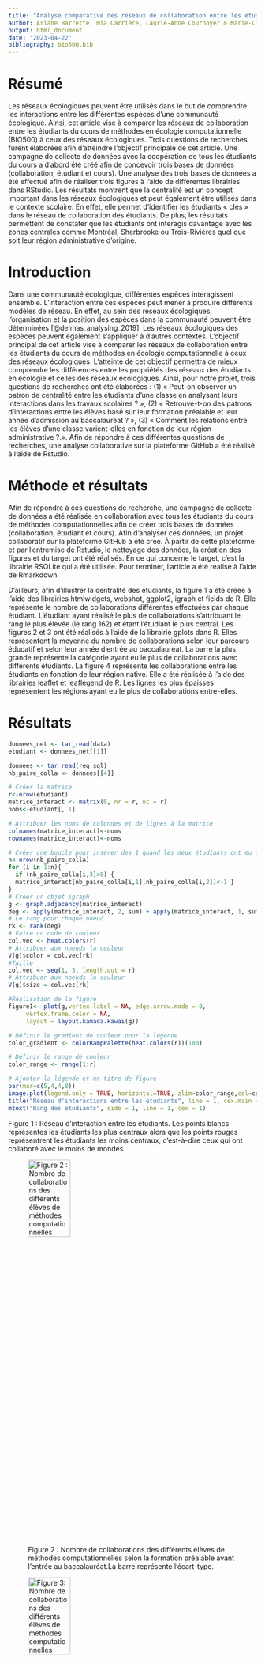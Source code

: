 ```yaml
---
title: "Analyse comparative des réseaux de collaboration entre les étudiants du cours BIO500 et les réseaux écologiques"
author: Ariane Barrette, Mia Carrière, Laurie-Anne Cournoyer & Marie-Claude Mayotte
output: html_document
date: "2023-04-22"
bibliography: bio500.bib
---
```

# Résumé 

Les réseaux écologiques peuvent être utilisés dans le but de comprendre les interactions entre les différentes espèces d’une communauté écologique. Ainsi, cet article vise à comparer les réseaux de collaboration entre les étudiants du cours de méthodes en écologie computationnelle (BIO500) à ceux des réseaux écologiques. Trois questions de recherches furent élaborées afin d’atteindre l’objectif principale de cet article. Une campagne de collecte de données avec la coopération de tous les étudiants du cours a d’abord été créé afin de concevoir trois bases de données (collaboration, étudiant et cours). Une analyse des trois bases de données a été effectué afin de réaliser trois figures à l’aide de différentes librairies dans RStudio. Les résultats montrent que la centralité est un concept important dans les réseaux écologiques et peut également être utilisés dans le contexte scolaire. En effet, elle permet d’identifier les étudiants « clés » dans le réseau de collaboration des étudiants. De plus, les résultats permettent de constater que les étudiants ont interagis davantage avec les zones centrales comme Montréal, Sherbrooke ou Trois-Rivières quel que soit leur région administrative d’origine.

# Introduction 
Dans une communauté écologique, différentes espèces interagissent ensemble. L’interaction entre ces espèces peut mener à produire différents modèles de réseau. En effet, au sein des réseaux écologiques, l’organisation et la position des espèces dans la communauté peuvent être déterminées [@delmas_analysing_2019]. Les réseaux écologiques des espèces peuvent également s’appliquer à d’autres contextes. L’objectif principal de cet article vise à comparer les réseaux de collaboration entre les étudiants du cours de méthodes en écologie computationnelle à ceux des réseaux écologiques. L’atteinte de cet objectif permettra de mieux comprendre les différences entre les propriétés des réseaux des étudiants en écologie et celles des réseaux écologiques. Ainsi, pour notre projet, trois questions de recherches ont été élaborées : (1) « Peut-on observer un patron de centralité entre les étudiants d'une classe en analysant leurs interactions dans les travaux scolaires ? », (2) « Retrouve-t-on des patrons d’interactions entre les élèves basé sur leur formation préalable et leur année d’admission au baccalauréat ? », (3) « Comment les relations entre les élèves d'une classe varient-elles en fonction de leur région administrative ?.». Afin de répondre à ces différentes questions de recherches, une analyse collaborative sur la plateforme GitHub a été réalisé à l’aide de Rstudio.

# Méthode et résultats

Afin de répondre à ces questions de recherche, une campagne de collecte de données a été réalisée en collaboration avec tous les étudiants du cours de méthodes computationnelles afin de créer trois bases de données (collaboration, étudiant et cours). Afin d’analyser ces données, un projet collaboratif sur la plateforme GitHub a été créé. À partir de cette plateforme et par l’entremise de Rstudio, le nettoyage des données, la création des figures et du target ont été réalisés. En ce qui concerne le target, c’est la librairie RSQLite qui a été utilisée. Pour terminer, l’article a été réalisé à l’aide de Rmarkdown. 

D’ailleurs, afin d’illustrer la centralité des étudiants, la figure 1 a été créée à l’aide des librairies htmlwidgets, webshot, ggplot2, igraph et fields de R. Elle représente le nombre de collaborations différentes effectuées par chaque étudiant. L’étudiant ayant réalisé le plus de collaborations s’attribuant le rang le plus élevée (le rang 162) et étant l’étudiant le plus central. Les figures 2 et 3 ont été réalisés à l’aide de la librairie gplots dans R. Elles représentent la moyenne du nombre de collaborations selon leur parcours éducatif et selon leur année d’entrée au baccalauréat.  La barre la plus grande représente la catégorie ayant eu le plus de collaborations avec différents étudiants. La figure 4 représente les collaborations entre les étudiants en fonction de leur région native. Elle a été réalisée à l’aide des librairies leaflet et leaflegend de R. Les lignes les plus épaisses représentent les régions ayant eu le plus de collaborations entre-elles. 

# Résultats

```r
donnees_net <- tar_read(data)
etudiant <- donnees_net[[1]]

donnees <- tar_read(req_sql)
nb_paire_colla <- donnees[[4]]

# Créer la matrice
r<-nrow(etudiant)
matrice_interact <- matrix(0, nr = r, nc = r)
noms<-etudiant[, 1]

# Attribuer les noms de colonnes et de lignes à la matrice
colnames(matrice_interact)<-noms
rownames(matrice_interact)<-noms

# Créer une boucle pour insérer des 1 quand les deux étudiants ont eu une interaction
n<-nrow(nb_paire_colla)
for (i in 1:n){
  if (nb_paire_colla[i,3]>0) {
  matrice_interact[nb_paire_colla[i,1],nb_paire_colla[i,2]]<-1 }
}  
# Créer un objet igraph
g <- graph.adjacency(matrice_interact)
deg <- apply(matrice_interact, 2, sum) + apply(matrice_interact, 1, sum)
# Le rang pour chaque noeud
rk <- rank(deg)
# Faire un code de couleur
col.vec <- heat.colors(r)
# Attribuer aux noeuds la couleur
V(g)$color = col.vec[rk]
#Taille
col.vec <- seq(1, 5, length.out = r)
# Attribuer aux noeuds la couleur
V(g)$size = col.vec[rk]

#Réalisation de la figure
figure1<- plot(g,vertex.label = NA, edge.arrow.mode = 0,
     vertex.frame.color = NA,
     layout = layout.kamada.kawai(g))

# Définir le gradient de couleur pour la légende
color_gradient <- colorRampPalette(heat.colors(r))(100)

# Définir le range de couleur
color_range <- range(1:r)

# Ajouter la légende et un titre de figure
par(mar=c(5,4,4,8))
image.plot(legend.only = TRUE, horizontal=TRUE, zlim=color_range,col=color_gradient)
title("Réseau d'interactions entre les étudiants", line = 1, cex.main = 1.2)
mtext("Rang des étudiants", side = 1, line = 1, cex = 1)
```

Figure 1 : Réseau d'interaction entre les étudiants. Les points blancs représentes les étudiants les plus centraux alors que les points rouges représentrent les étudiants les moins centraux, c'est-à-dire ceux qui ont collaboré avec le moins de mondes.

![Figure 2 : Nombre de collaborations des différents élèves de méthodes computationnelles selon la formation préalable avant l’entrée au baccalauréat.La barre représente l’écart-type. 
\label{fig:plot2}](barplot_annee.PNG){width="45%"
height="20%"}



![Figure 3: Nombre de collaborations des différents élèves de méthodes computationnelles selon l’année d’entrée au baccalauréat.
\label{fig:plot3}](barplot_formation.PNG){width="45%"
height="20%"}



![Figure 4 : Collaborations entre les différents élèves du cours de méthodes computationnelles selon leur région administratives d’origine.Les lignes représentent les collaborations entre deux élèves, plus la ligne est épaisse et plus il y a eu de collaborations entre ces deux régions.
\label{fig:plot4}](carte_liens.PNG){width="45%"
height="20%"}


# Discussion

## Centralité
La centralité est un concept important dans les réseaux écologiques puisqu’elle est souvent utiliser afin d’identifier les espèces « clés » du système [@cagua_keystoneness_2019].  En effet, selon ce principe, les espèces participants dans plus de chaines sont plus susceptibles d’affecter l’abondance des autres espèces [@cagua_keystoneness_2019]. De plus, elle peut apporter de l’information pour prédire quelle espèce, si elle venait à disparaître, aurait le plus grand impact sur la communauté [@cagua_keystoneness_2019]. Toutefois, il faut apporter la nuance que la centralité ne parvient pas à identifier les espèces qui sont moins connectés, mais qui ont tout de même une grande capacité de contrôle sur la communauté [@cagua_keystoneness_2019]. Dans le cas de cette expérience, il est premièrement possible d’observer un patron de centralité entre les étudiants en analysant leurs interactions dans les travaux scolaires. En effet, les étudiants ayant collaborés avec un grand nombre de personnes différentes sont représentés comme étant des étudiants centraux. En interagissant avec une grande partie du réseau, ces étudiants ont un impact significatif sur l'abondance des autres élèves, qui dans ce contexte peut être représentée par leurs notes scolaires, établissant ainsi un lien avec les systèmes écologiques. 
Par ailleurs, ce réseau prend seulement en compte les interactions entre les élèves de la classe. Toutefois, plusieurs élèves ont interagi, au cours de leur baccalauréat, avec des étudiants ne se sont pas dans ce cours. Par conséquent, ces étudiants font donc partie d’un autre réseau et la centralité ne nous permet donc pas d’évaluer adéquatement leur importance. 

## Patrons d’interactions
Tous les réseaux écologiques, même les plus hétérogènes, présentent certaines structures et regroupements d’interactions entre les nœuds  [@delmas_analysing_2019; @milo_network_2002]. En fait, il existe 13 patrons possibles pour une interaction à trois nœuds chacun représentant une relation différente  [@delmas_analysing_2019; @milo_network_2002]. Par exemple, il y a la concurrence entre A et B pour la ressource partagée C (A -> C <- B) ou une chaine alimentaire où A prédate B et B prédate C (A -> B -> C) [@delmas_analysing_2019; @milo_network_2002]. En se basant sur la formation préalable des étudiants, on peut observer que les étudiants ayant une formation universitaire sont plus susceptible de travailler avec un plus grand nombre de personnes différentes que les personnes ayant une formation technicienne. De plus, les étudiants qui sont rentrés au baccalauréat en écologie en hiver 2019 ont travaillé avec un plus grand nombre de personnes que ceux des autres sessions d’admission et cela malgré qu’ils soient beaucoup moins que les étudiants à être rentrés à l’automne 2020. Cela est assez logique puisque ces étudiants ont un parcours différent et par conséquent, ils doivent souvent collaborés avec d’autres cohortes. Il est donc possible d’observer certains patrons d’interactions entre les élèves.  

Toutefois, ces résultats sont surtout préliminaires puisqu’ils ne tiennent pas compte de la proportion d’étudiants dans chaque catégorie. Par exemple, comme il y a moins d’étudiants qui ont une formation technicienne que pré-universitaire, il est logique qu’il possède un nombre d’interactions inférieurs aux autres catégories. Pour avoir un meilleur aperçu des regroupements, il faudrait pondérer les moyens de chaque catégorie. 

## Connectivité des régions administratives
 Pour assurer la survie des espèces, il est crucial d'évaluer leur connectivité entre les différentes zones géographiques [@baguette_individual_2013]. En effet, la disparition d'une population locale peut précéder l'extinction de l'espèce dans son ensemble [@baguette_individual_2013]. De plus, certaines espèces jouent un rôle central dans le réseau écologique, ce qui signifie que leur disparition peut entraîner des conséquences importantes sur d'autres espèces et sur la stabilité de l'écosystème [@baguette_individual_2013]. Il est donc important de prendre en compte à la fois la connectivité des habitats et le rôle des espèces centrales pour maintenir la biodiversité [@baguette_individual_2013].

En observant les interactions entre les élèves, la région de Montréal apparaît comme la zone centrale la plus peuplée en termes d'étudiants, ce qui est cohérent étant donné qu'elle est la région la plus densément peuplée du Québec [@gouvernement_du_canada_les_2022]. De plus, la zone avec la dispersion la plus importante, caractérisée ici par les interactions entre les étudiants, se situe entre Montréal et Sherbrooke. Il semble y avoir un patron montrant que la majorité des étudiants, quelle que soit leur région administrative, ont tendance à interagir plus fréquemment avec les zones centrales telles que Montréal, Sherbrooke et Trois-Rivières, plutôt qu'avec les zones situées à proximité. Pour établir un parallèle avec le réseau écologique, cette observation pourrait être attribuée à la présence d'étudiants clés dans ces régions. 

Bref, le réseaux étudiants ressemblent sur plusieurs points aux réseaux écologiques par sa centralité, ses patrons d’assemblages et par la connectivité des régions administratives.

#### Lien vers le github
https://github.com/mcmayotte/projet_bio500.git


# Bibliographie